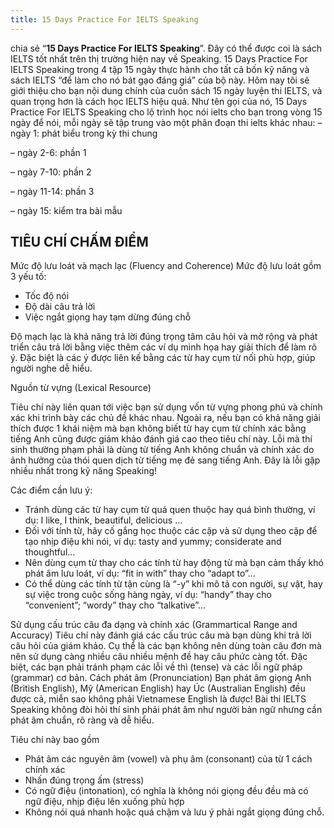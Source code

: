 ---
title: 15 Days Practice For IELTS Speaking
---

chia sẻ “**15 Days Practice For IELTS Speaking**”. Đây có thể được coi là sách IELTS tốt nhất trên thị trường hiện nay về Speaking. 15 Days Practice For IELTS Speaking trong 4 tập 15 ngày thực hành cho tất cả bốn kỹ năng và sách IELTS “để làm cho nó bát gạo đáng giá” của bộ này. Hôm nay tôi sẽ giới thiệu cho bạn nội dung chính của cuốn sách 15 ngày luyện thi IELTS, và quan trọng hơn là cách học IELTS hiệu quả. Như tên gọi của nó, 15 Days Practice For IELTS Speaking cho lộ trình học nói ielts cho bạn trong vòng 15 ngày để nói, mỗi ngày sẽ tập trung vào một phân đoạn thi ielts khác nhau:
– ngày 1: phát biểu trong kỳ thi chung

– ngày 2-6: phần 1

– ngày 7-10: phần 2

– ngày 11-14: phần 3

– ngày 15: kiểm tra bài mẫu

## TIÊU CHÍ CHẤM ĐIỂM

Mức độ lưu loát và mạch lạc (Fluency and Coherence)
Mức độ lưu loát gồm 3 yếu tố:
- Tốc độ nói
- Độ dài câu trả lời
- Việc ngắt giọng hay tạm dừng đúng chỗ

Độ mạch lạc là khả năng trả lời đúng trọng tâm câu hỏi và mở rộng và phát triển câu trả lời bằng việc thêm các ví dụ minh họa hay giải thích để làm rõ ý. Đặc biệt là các ý được liên kế bằng các từ hay cụm từ nối phù hợp, giúp người nghe dễ hiểu.

Nguồn từ vựng (Lexical Resource)

Tiêu chí này liên quan tới việc bạn sử dụng vốn từ vựng phong phú và chính xác khi trình bày các chủ đề khác nhau. Ngoài ra, nếu bạn có khả năng giải thích được 1 khái niệm mà bạn không biết từ hay cụm từ chính xác bằng tiếng Anh cũng được giám khảo đánh giá cao theo tiêu chí này. Lỗi mà thí sinh thường phạm phải là dùng từ tiếng Anh không chuẩn và chính xác do ảnh hưởng của thói quen dịch từ tiếng mẹ đẻ sang tiếng Anh. Đây là lỗi gặp nhiều nhất trong kỹ năng Speaking!

Các điểm cần lưu ý:
- Tránh dùng các từ hay cụm từ quá quen thuộc hay quá bình thường, ví dụ: I like, I think, beautiful, delicious …
- Đối với tính từ, hãy cố gắng học thuộc các cặp và sử dụng theo cặp để tạo nhịp điệu khi nói, ví dụ: tasty and yummy; considerate and thoughtful…
- Nên dùng cụm từ thay cho các tính từ hay động từ mà bạn cảm thấy khó phát âm lưu loát, ví dụ: “fit in with” thay cho “adapt to”…
- Có thể dùng các tính từ tận cùng là “-y” khi mô tả con người, sự vật, hay sự việc trong cuộc sống hàng ngày, ví dụ: “handy” thay cho “convenient”; “wordy” thay cho “talkative”…

Sử dụng cấu trúc câu đa dạng và chính xác (Grammartical Range and Accuracy)
Tiêu chí này đánh giá các cấu trúc câu mà bạn dùng khi trả lời câu hỏi của giám khảo. Cụ thể là các bạn không nên dùng toàn câu đơn mà nên sử dụng càng nhiều câu nhiều mệnh đề hay câu phức càng tốt. Đặc biệt, các bạn phải tránh phạm các lỗi về thì (tense) và các lỗi ngữ pháp (grammar) cơ bản.
Cách phát âm (Pronunciation)
Bạn phát âm giọng Anh (British English), Mỹ (American English) hay Úc (Australian English) đều được cả, miễn sao không phải Vietnamese English là được! Bài thi IELTS Speaking không đòi hỏi thí sinh phải phát âm như người bản ngữ nhưng cần phát âm chuẩn, rõ ràng và dễ hiểu.

Tiêu chí này bao gồm
- Phát âm các nguyên âm (vowel) và phụ âm (consonant) của từ 1 cách chính xác
- Nhấn đúng trọng ấm (stress)
- Có ngữ điệu (intonation), có nghĩa là không nói giọng đều đều mà có ngữ điệu, nhịp điệu lên xuống phù hợp
- Không nói quá nhanh hoặc quá chậm và lưu ý phải ngắt giọng đúng chỗ.